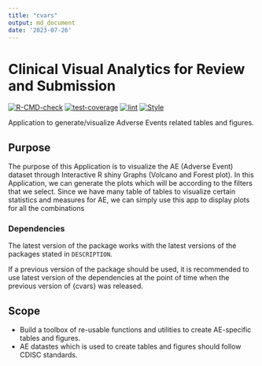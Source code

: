 ```yaml
---
title: "cvars"
output: md_document
date: '2023-07-26'
---
```


<!-- Please do not edit the README.md file as it is auto-generated. Only edit the README.Rmd file -->

# Clinical Visual Analytics for Review and Submission

<!-- badges: start -->
  [![R-CMD-check](https://github.com/pfizer-rd/spa-r-ae-summaries/actions/workflows/R-CMD-check.yaml/badge.svg)](https://github.com/pfizer-rd/spa-r-ae-summaries/actions/workflows/R-CMD-check.yaml)
  [![test-coverage](https://github.com/pfizer-rd/spa-r-ae-summaries/actions/workflows/test-coverage.yaml/badge.svg)](https://github.com/pfizer-rd/spa-r-ae-summaries/actions/workflows/test-coverage.yaml)
  [![lint](https://github.com/pfizer-rd/spa-r-ae-summaries/actions/workflows/lint.yaml/badge.svg)](https://github.com/pfizer-rd/spa-r-ae-summaries/actions/workflows/lint.yaml)
  [![Style](https://github.com/pfizer-rd/spa-r-ae-summaries/actions/workflows/styler.yaml/badge.svg)](https://github.com/pfizer-rd/spa-r-ae-summaries/actions/workflows/styler.yaml)
  <!-- badges: end -->

Application to generate/visualize Adverse Events related tables and figures.

## Purpose

The purpose of this Application is to visualize the AE (Adverse Event) dataset through Interactive R shiny Graphs (Volcano and Forest plot). In this Application, we can generate the plots which will be according to the filters that we select. 
Since we have many table of tables to visualize certain statistics and measures for AE, we can simply use this app to display plots for all the combinations

### Dependencies

The latest version of the package works with the latest versions of the packages
stated in `DESCRIPTION`.

If a previous version of the package should be used, it is recommended to use
latest version of the dependencies at the point of time when the previous
version of {cvars} was released.

## Scope

* Build a toolbox of re-usable functions and utilities to create AE-specific tables and figures.
* AE datastes which is used to create tables and figures should follow CDISC standards.

